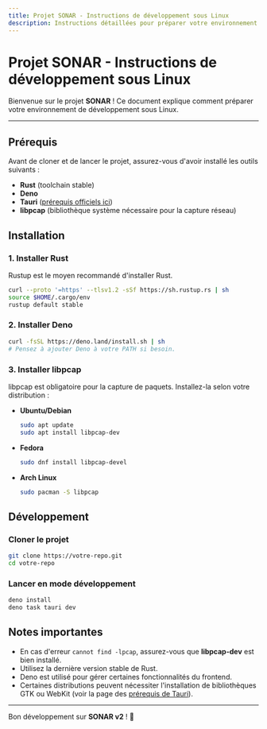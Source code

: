 ```yaml
---
title: Projet SONAR - Instructions de développement sous Linux
description: Instructions détaillées pour préparer votre environnement de développement sous Linux.
---
```


# Projet SONAR - Instructions de développement sous Linux

Bienvenue sur le projet **SONAR** ! Ce document explique comment préparer votre environnement de développement sous Linux.

---

## Prérequis

Avant de cloner et de lancer le projet, assurez-vous d'avoir installé les outils suivants :

- **Rust** (toolchain stable)
- **Deno**
- **Tauri** ([prérequis officiels ici](https://v2.tauri.app/fr/start/prerequisites/))
- **libpcap** (bibliothèque système nécessaire pour la capture réseau)


## Installation

### 1. Installer Rust

Rustup est le moyen recommandé d'installer Rust.

```bash
curl --proto '=https' --tlsv1.2 -sSf https://sh.rustup.rs | sh
source $HOME/.cargo/env
rustup default stable
```

### 2. Installer Deno

```bash
curl -fsSL https://deno.land/install.sh | sh
# Pensez à ajouter Deno à votre PATH si besoin.
```

### 3. Installer libpcap

libpcap est obligatoire pour la capture de paquets. Installez-la selon votre distribution :

- **Ubuntu/Debian**
  ```bash
  sudo apt update
  sudo apt install libpcap-dev
  ```

- **Fedora**
  ```bash
  sudo dnf install libpcap-devel
  ```

- **Arch Linux**
  ```bash
  sudo pacman -S libpcap
  ```


## Développement

### Cloner le projet

```bash
git clone https://votre-repo.git
cd votre-repo
```

### Lancer en mode développement

```bash
deno install 
deno task tauri dev
```

## Notes importantes

- En cas d'erreur `cannot find -lpcap`, assurez-vous que **libpcap-dev** est bien installé.
- Utilisez la dernière version stable de Rust.
- Deno est utilisé pour gérer certaines fonctionnalités du frontend.
- Certaines distributions peuvent nécessiter l'installation de bibliothèques GTK ou WebKit (voir la page des [prérequis de Tauri](https://v2.tauri.app/fr/start/prerequisites/)).

---

Bon développement sur **SONAR v2** ! 🚀

